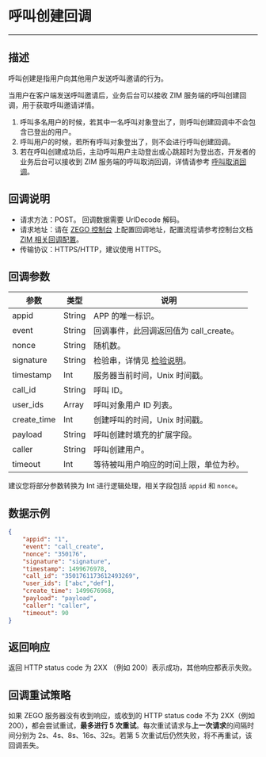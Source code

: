 
# 呼叫创建回调

---

## 描述

呼叫创建是指用户向其他用户发送呼叫邀请的行为。

当用户在客户端发送呼叫邀请后，业务后台可以接收 ZIM 服务端的呼叫创建回调，用于获取呼叫邀请详情。

<Note title="说明">

1. 呼叫多名用户的时候，若其中一名呼叫对象登出了，则呼叫创建回调中不会包含已登出的用户。
2. 呼叫用户的时候，若所有呼叫对象登出了，则不会进行呼叫创建回调。
3. 若在呼叫创建成功后，主动呼叫用户主动登出或心跳超时为登出态，开发者的业务后台可以接收到 ZIM 服务端的呼叫取消回调，详情请参考 [呼叫取消回调](./Call%20invitation%20canceled.mdx)。
</Note>

## 回调说明

- 请求方法：POST。
  <Note title="说明">
  回调数据需要 UrlDecode 解码。
  </Note>
- 请求地址：请在 [ZEGO 控制台](https://console.zego.im/) 上配置回调地址，配置流程请参考控制台文档 [ZIM 相关回调配置](https://doc-zh.zego.im/article/17223)。
- 传输协议：HTTPS/HTTP，建议使用 HTTPS。

## 回调参数

| 参数 | 类型 | 说明 |
| -- | -- | -- |
| appid | String | APP 的唯一标识。 |
| event | String | 回调事件，此回调返回值为 call_create。 |
| nonce | String | 随机数。 |
| signature | String | 检验串，详情见 [检验说明](./Authenticating%20server-to-server%20callbacks.mdx)。 |
| timestamp | Int | 服务器当前时间，Unix 时间戳。 |
| call_id | String | 呼叫 ID。|
| user_ids  | Array  | 呼叫对象用户 ID 列表。 |
| create_time | Int | 创建呼叫的时间，Unix 时间戳。 |
| payload | String | 呼叫创建时填充的扩展字段。 |
| caller | String | 呼叫创建用户。 |
| timeout | Int | 等待被叫用户响应的时间上限，单位为秒。 |

<Note title="说明">

建议您将部分参数转换为 Int 进行逻辑处理，相关字段包括 `appid` 和 `nonce`。
</Note>


## 数据示例

```json
{
    "appid": "1",
    "event": "call_create",
    "nonce": "350176",
    "signature": "signature",
    "timestamp": 1499676978,
    "call_id": "3501761173612493269",
    "user_ids": ["abc","def"],
    "create_time": 1499676968,
    "payload": "payload",
    "caller": "caller",
    "timeout": 90
}
```

## 返回响应

返回 HTTP status code 为 2XX （例如 200）表示成功，其他响应都表示失败。

## 回调重试策略

如果 ZEGO 服务器没有收到响应，或收到的 HTTP status code 不为 2XX（例如 200），都会尝试重试，**最多进行 5 次重试**。每次重试请求与**上一次请求**的间隔时间分别为 2s、4s、8s、16s、32s。若第 5 次重试后仍然失败，将不再重试，该回调丢失。
